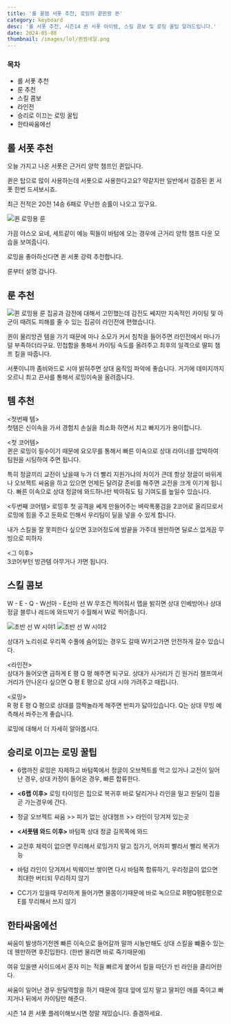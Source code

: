 ```yaml
---
title: '롤 꿀잼 서폿 추천, 로밍의 끝판왕 퀸'
category: keyboard
desc: '롤 서폿 추천, 시즌14 퀸 서폿 아이템, 스킬 콤보 및 로밍 꿀팁 알려드립니다.'
date: 2024-05-08
thumbnail: /images/lol/퀸썸네일.png
---
```


### 목차

- 롤 서폿 추천
- 룬 추천
- 스킬 콤보
- 라인전
- 승리로 이끄는 로밍 꿀팁
- 한타싸움에선

## 롤 서폿 추천

오늘 가지고 나온 서폿은 근거리 양학 챔프인 퀸입니다.

퀸은 탑으로 많이 사용하는데 서폿으로 사용한다고요? 약같지만 일반에서 검증된 퀸 서폿 한번 드셔보시죠.

최근 전적은 20전 14승 6패로 무난한 승률이 나오고 있구요.

<img src="../../images/lol/최근전적.png" alt="퀸 로밍용 룬"/>

가끔 야스오 요네, 세트같이 예능 픽들이 바텀에 오는 경우에 근거리 양학 챔프 다운 모습을 보여줍니다.

로밍을 좋아하신다면 퀸 서폿 강력 추천합니다.

룬부터 설명 갑니다.

## 룬 추천

<img src="../../images/lol/룬설정.png" alt="퀸 로밍용 룬"/>
집공과 감전에 대해서 고민했는데 감전도 쎄지만 지속적인 카이팅 및 아군이 때려도 피해를 줄 수 있는 집공이 라인전에 편했습니다.

퀸이 물리방관 템을 가기 때문에 마나 소모가 커서 침착을 들어주면 라인전에서 마나가 덜 부족하더라구요. 민첩함을 통해서 카이팅 속도를 올려주고 최후의 일격으로 딸피 챔프 킬을 따줍니다.

서폿이니까 좀비와드로 시야 밝혀주면 상대 움직임 파악에 좋습니다. 거기에 데미지까지 오르니 최고
끈사를 통해서 로밍이속을 올려줍니다.

## 템 추천

<첫번째 템>  
첫템은 신이속을 가서 경험치 손실을 최소화 하면서 치고 빠지기가 용이합니다.

<첫 코어템>  
퀸은 로밍이 필수이기 때문에 요오무를 통해서 빠른 이속으로 상대 라이너를 압박하여 팀원을 시팅하여 주면 됩니다.

특히 정글끼리 교전이 났을때 누가 더 빨리 지원가냐의 차이가 큰데 항상 정글이 바위게나 오브젝트 싸움을 하고 있으면 언제든 달려갈 준비를 해주면 교전을 크게 이기게 됩니다. 빠른 이속으로 상대 정글에 와드하나만 박아줘도 팀 기여도를 높일수 있습니다.

<두번째 코어템>
로밍후 첫 공격을 쎄게 만들어주는 벼락폭풍검을 2코어로 올리므로서 로밍에 힘을 주고 둔화로 인해서 우리팀이 딜을 넣을 수 있게 합니다.

내가 스킬을 잘 못피한다 싶으면 3코어정도에 밤끝을 가주데 웬만하면 딜로스 없게끔 무빙으로 피하자

<그 이후>  
3코어부턴 방관템 아무거나 가면 됩니다.

## 스킬 콤보

W - E - Q - W선마 - E선마
선 W 무조건 찍어줘서 맵을 밝히면 상대 인베방어나 상대 정글 블루나 레드에 와드박기 수월해서 W로 찍어줍니다.

<img src="../../images/lol/초반시야2.png" alt="초반 선 W 시야1" />
<img src="../../images/lol/초반시야3.png" alt="초반 선 W 시야2" />

상대가 노리쉬로 우리쪽 수풀에 숨어있는 경우도 갈때 W키고가면 안전하게 갈수 있습니다.

<라인전>  
상대가 들어오면 급하게 E 평 Q 평 해주면 되구요.
상대가 사거리가 긴 원거리 챔프여서 거리가 안나온다 싶으면 Q 평 E 평으로 상대 시야 가려주고 때립니다.

<로밍>  
R 평 E 평 Q 평으로 상대를 깜짝놀라게 해주면 반피가 닳아있습니다. Q는 상대 무빙 예측해서 쏴주는게 좋습니다.

로밍에 대해서 더 자세히 알아봅시다.

## 승리로 이끄는 로밍 꿀팁

- 6랩까진 로밍은 자제하고 바텀쪽에서 정글이 오브젝트를 먹고 있거나 교전이 일어난 경우, 상대 카정이 들어온 경우, 빠른 합류한다.

- **\<6랩 이후\>** 로밍 타이밍은 집으로 복귀후 바로 달리거나 라인을 밀고 원딜이 집을 곧 가는경우에 간다.
- 정글 오브젝트 싸움 >> 피가 없는 상대챔프 >> 라인이 당겨져 있는곳

- **\<서폿템 와드 이후\>** 바텀쪽 상대 정글 길목쪽에 와드
- 교전후 체력이 없으면 무리해서 로밍가지 말고 집가기, 어차피 빨라서 빨리 복귀가능
- 바텀 라인이 당겨져서 빅웨이브 쌓이면 다시 바텀쪽 합류하기, 우리정글이 없으면 최대한 버티되 무리하지 않기
- CC기가 있을때 무리하게 들어가면 물몸이기때문에 바로 녹으므로 R평Q평E평으로 E를 무리해서 쓰지 않기

## 한타싸움에선

싸움이 발생하기전엔 빠른 이속으로 들어갈까 말까 시늉만해도 상대 스킬을 뺴줄수 있는데 웬만하면 후진입한다. (한번 물리면 바로 죽기때문에)

여유 있을땐 사이드에서 혼자 미는 적을 빠르게 붙어서 킬을 따던가 빈 라인을 클리어한다.

싸움이 일어난 경우 원딜역할을 하기 때문에 절대 앞에 있지 말고 딸피인 애를 죽이고 빠지거나 뒤에서 카이팅만 해준다.

시즌 14 퀸 서폿 플레이해보시면 정말 재밌습니다. 즐겜하세요.
